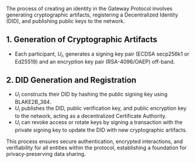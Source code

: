 The process of creating an identity in the Gateway Protocol involves generating cryptographic artifacts, registering a Decentralized Identity (DID), and publishing public keys to the network.

## 1. Generation of Cryptographic Artifacts

- Each participant, $U_i$, generates a signing key pair (ECDSA secp256k1 or Ed25519) and an encryption key pair (RSA-4096/OAEP) off-band.

## 2. DID Generation and Registration

- $U_i$ constructs their DID by hashing the public signing key using BLAKE2B_384.
- $U_i$ publishes the DID, public verification key, and public encryption key to the network, acting as a decentralized Certificate Authority.
- $U_i$ can revoke access or rotate keys by signing a transaction with the private signing key to update the DID with new cryptographic artifacts.

This process ensures secure authentication, encrypted interactions, and verifiability for all entities within the protocol, establishing a foundation for privacy-preserving data sharing.
